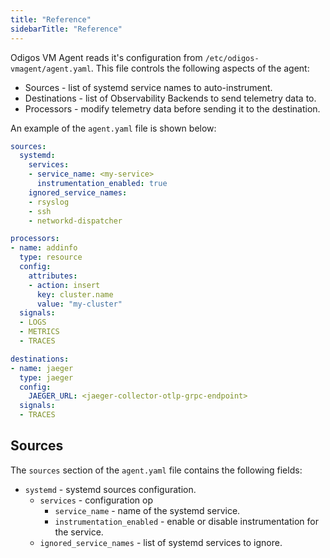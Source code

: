 ```yaml
---
title: "Reference"
sidebarTitle: "Reference"
---
```


Odigos VM Agent reads it's configuration from `/etc/odigos-vmagent/agent.yaml`. This file controls the following aspects of the agent:

- Sources - list of systemd service names to auto-instrument.
- Destinations - list of Observability Backends to send telemetry data to.
- Processors - modify telemetry data before sending it to the destination.

An example of the `agent.yaml` file is shown below:

```yaml
sources:
  systemd:
    services:
    - service_name: <my-service>
      instrumentation_enabled: true
    ignored_service_names:
    - rsyslog
    - ssh
    - networkd-dispatcher

processors:
- name: addinfo
  type: resource
  config:
    attributes:
    - action: insert
      key: cluster.name
      value: "my-cluster"
  signals:
  - LOGS
  - METRICS
  - TRACES

destinations:
- name: jaeger
  type: jaeger
  config:
    JAEGER_URL: <jaeger-collector-otlp-grpc-endpoint>
  signals:
  - TRACES
```

## Sources

The `sources` section of the `agent.yaml` file contains the following fields:

- `systemd` - systemd sources configuration.
  - `services` - configuration op
    - `service_name` - name of the systemd service.
    - `instrumentation_enabled` - enable or disable instrumentation for the service.
  - `ignored_service_names` - list of systemd services to ignore.
